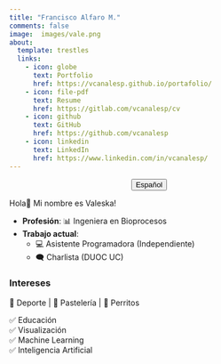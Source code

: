 ```yaml
---
title: "Francisco Alfaro M."
comments: false
image:  images/vale.png
about:
  template: trestles
  links:
    - icon: globe
      text: Portfolio
      href: https://vcanalesp.github.io/portafolio/
    - icon: file-pdf
      text: Resume
      href: https://gitlab.com/vcanalesp/cv
    - icon: github
      text: GitHub
      href: https://github.com/vcanalesp
    - icon: linkedin
      text: LinkedIn
      href: https://www.linkedin.com/in/vcanalesp/  
---
```



<center>

::: {.btn-group role="group" aria-label="About"}
<a href="vale.html"> <button type="button" class="btn btn-primary me-md-2 btn-sm">Español</button></a>
:::

</center>


::: {#hero-heading}


Hola👋 Mi nombre es Valeska!

* **Profesión**: 📊 Ingeniera en Bioprocesos
* **Trabajo actual**: 
    * 💻 Asistente Programadora (Independiente)
    * 🗨️ Charlista (DUOC UC)

### Intereses

💪 Deporte | 🍰 Pastelería | 🐶 Perritos

✅ Educación  <br>
✅ Visualización  <br>
✅ Machine Learning <br> 
✅ Inteligencia Artificial  
:::